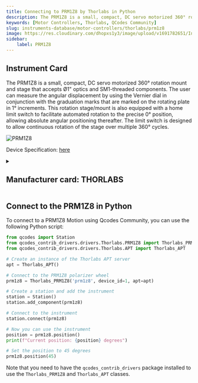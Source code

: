 ```yaml
---
title: Connecting to PRM1Z8 by Thorlabs in Python
description: The PRM1Z8 is a small, compact, DC servo motorized 360° rotation mount and stage that accepts Ø1" optics and SM1-threaded components. The user can measure the angular displacement by using the Vernier dial in conjunction with the graduation marks that are marked on the rotating plate in 1° increments. This rotation stage/mount is also equipped with a home limit switch to facilitate automated rotation to the precise 0° position, allowing absolute angular positioning thereafter. The limit switch is designed to allow continuous rotation of the stage over multiple 360° cycles.
keywords: [Motor Controllers, Thorlabs, QCodes Community] 
slug: instruments-database/motor-controllers/thorlabs/prm1z8 
image: https://res.cloudinary.com/dhopxs1y3/image/upload/v1691782651/Instruments/Motion/PRM1Z8/PRM1Z8.jpg
sidebar:
    label: PRM1Z8 
---
```



## Instrument Card

The PRM1Z8 is a small, compact, DC servo motorized 360° rotation mount and stage that accepts Ø1" optics and SM1-threaded components. The user can measure the angular displacement by using the Vernier dial in conjunction with the graduation marks that are marked on the rotating plate in 1° increments. This rotation stage/mount is also equipped with a home limit switch to facilitate automated rotation to the precise 0° position, allowing absolute angular positioning thereafter. The limit switch is designed to allow continuous rotation of the stage over multiple 360° cycles.

![PRM1Z8](https://res.cloudinary.com/dhopxs1y3/image/upload/v1691782651/Instruments/Motion/PRM1Z8/PRM1Z8.jpg)

Device Specification: [here](https://www.thorlabs.com/_sd.cfm?fileName=19737-D02.pdf&partNumber=PRM1Z8)

<details style={{ marginTop: "15px"}}>
<summary><h2 style={{display:'inline'}}>Manufacturer card: THORLABS</h2></summary>

![THORLABS](https://res.cloudinary.com/dhopxs1y3/image/upload/v1692126009/Instruments/Vendor%20Logos/Thorlabs.png)

Thorlabs, Inc. is an American privately held optical equipment company headquartered in Newton, New Jersey. The company was founded in 1989 by Alex Cable, who serves as its current president and CEO. As of 2018, Thorlabs has annual sales of approximately $500 million.

- Headquarters: USA
- Yearly Revenue (millions, USD): 550
- Vendor Website: [here](https://www.thorlabs.com/)

</details>


<FeaturedInstrumentVideo category="MOTOR_CONTROLLERS" />

## Connect to the PRM1Z8 in Python





<Tabs>

<SectionsCard category="MOTOR_CONTROLLERS" manufacturer="Thorlabs"></SectionsCard>

<TabItem value="QCodes Community" label="QCodes Community">

To connect to a PRM1Z8 Motion using Qcodes Community, you can use the following Python script:

```python
from qcodes import Station
from qcodes_contrib_drivers.drivers.Thorlabs.PRM1Z8 import Thorlabs_PRM1Z8
from qcodes_contrib_drivers.drivers.Thorlabs.APT import Thorlabs_APT

# Create an instance of the Thorlabs APT server
apt = Thorlabs_APT()

# Connect to the PRM1Z8 polarizer wheel
prm1z8 = Thorlabs_PRM1Z8('prm1z8', device_id=1, apt=apt)

# Create a station and add the instrument
station = Station()
station.add_component(prm1z8)

# Connect to the instrument
station.connect(prm1z8)

# Now you can use the instrument
position = prm1z8.position()
print(f"Current position: {position} degrees")

# Set the position to 45 degrees
prm1z8.position(45)
```

Note that you need to have the `qcodes_contrib_drivers` package installed to use the `Thorlabs_PRM1Z8` and `Thorlabs_APT` classes.


</TabItem>
</Tabs>